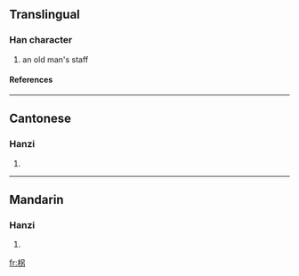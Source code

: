 ==Translingual==
===Han character===
{{Han char|rn=75|rad=木|as=05|sn=9|four=4692<sub>7</sub>|canj=木口大尸 (DRKS)}}
# an old man's staff
====References====
{{Han ref|kx=0517.080|dkj=14584|hdz=21184.010|uh=67FA|ud=26618|bh=CF5E|bd=53086}}

----
==Cantonese==
===Hanzi===
{{yue-hanzi|jyut=|y=gwaai2}}
# {{defn|Cantonese}}

----
==Mandarin==
===Hanzi===
{{cmn-hanzi|pin=[[guǎi]] ([[guai3]])|wg=kuai<sup>3</sup>}}
# {{defn|Mandarin}}

[[fr:柺]]